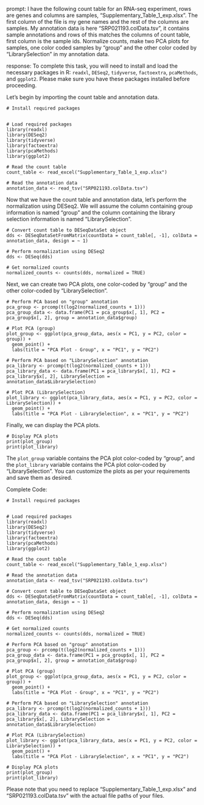 prompt:
I have the following count table for an RNA-seq experiment, rows are genes and columns are samples, "Supplementary_Table_1_exp.xlsx". The first column of the file is my gene names and the rest of the columns are samples. My annotation data is here  "SRP021193.colData.tsv", it contains sample annotations and rows of this matches the columns of count table, first column is the sample ids. Normalize counts, make two PCA plots for samples, one color coded samples by "group" and the other color coded by "LibrarySelection" in my annotation data.

response:
To complete this task, you will need to install and load the necessary packages in R: `readxl`, `DESeq2`, `tidyverse`, `factoextra`, `pcaMethods`, and `ggplot2`. Please make sure you have these packages installed before proceeding.

Let's begin by importing the count table and annotation data.

```
# Install required packages


# Load required packages
library(readxl)
library(DESeq2)
library(tidyverse)
library(factoextra)
library(pcaMethods)
library(ggplot2)

# Read the count table
count_table <- read_excel("Supplementary_Table_1_exp.xlsx")

# Read the annotation data
annotation_data <- read_tsv("SRP021193.colData.tsv")
```

Now that we have the count table and annotation data, let's perform the normalization using DESeq2. We will assume the column containing group information is named "group" and the column containing the library selection information is named "LibrarySelection".

```
# Convert count table to DESeqDataSet object
dds <- DESeqDataSetFromMatrix(countData = count_table[, -1], colData = annotation_data, design = ~ 1)

# Perform normalization using DESeq2
dds <- DESeq(dds)

# Get normalized counts
normalized_counts <- counts(dds, normalized = TRUE)
```

Next, we can create two PCA plots, one color-coded by "group" and the other color-coded by "LibrarySelection".

```
# Perform PCA based on "group" annotation
pca_group <- prcomp(t(log2(normalized_counts + 1)))
pca_group_data <- data.frame(PC1 = pca_group$x[, 1], PC2 = pca_group$x[, 2], group = annotation_data$group)

# Plot PCA (group)
plot_group <- ggplot(pca_group_data, aes(x = PC1, y = PC2, color = group)) +
  geom_point() +
  labs(title = "PCA Plot - Group", x = "PC1", y = "PC2")

# Perform PCA based on "LibrarySelection" annotation
pca_library <- prcomp(t(log2(normalized_counts + 1)))
pca_library_data <- data.frame(PC1 = pca_library$x[, 1], PC2 = pca_library$x[, 2], LibrarySelection = annotation_data$LibrarySelection)

# Plot PCA (LibrarySelection)
plot_library <- ggplot(pca_library_data, aes(x = PC1, y = PC2, color = LibrarySelection)) +
  geom_point() +
  labs(title = "PCA Plot - LibrarySelection", x = "PC1", y = "PC2")
```

Finally, we can display the PCA plots.

```
# Display PCA plots
print(plot_group)
print(plot_library)
```

The `plot_group` variable contains the PCA plot color-coded by "group", and the `plot_library` variable contains the PCA plot color-coded by "LibrarySelection". You can customize the plots as per your requirements and save them as desired.

Complete Code:

```
# Install required packages


# Load required packages
library(readxl)
library(DESeq2)
library(tidyverse)
library(factoextra)
library(pcaMethods)
library(ggplot2)

# Read the count table
count_table <- read_excel("Supplementary_Table_1_exp.xlsx")

# Read the annotation data
annotation_data <- read_tsv("SRP021193.colData.tsv")

# Convert count table to DESeqDataSet object
dds <- DESeqDataSetFromMatrix(countData = count_table[, -1], colData = annotation_data, design = ~ 1)

# Perform normalization using DESeq2
dds <- DESeq(dds)

# Get normalized counts
normalized_counts <- counts(dds, normalized = TRUE)

# Perform PCA based on "group" annotation
pca_group <- prcomp(t(log2(normalized_counts + 1)))
pca_group_data <- data.frame(PC1 = pca_group$x[, 1], PC2 = pca_group$x[, 2], group = annotation_data$group)

# Plot PCA (group)
plot_group <- ggplot(pca_group_data, aes(x = PC1, y = PC2, color = group)) +
  geom_point() +
  labs(title = "PCA Plot - Group", x = "PC1", y = "PC2")

# Perform PCA based on "LibrarySelection" annotation
pca_library <- prcomp(t(log2(normalized_counts + 1)))
pca_library_data <- data.frame(PC1 = pca_library$x[, 1], PC2 = pca_library$x[, 2], LibrarySelection = annotation_data$LibrarySelection)

# Plot PCA (LibrarySelection)
plot_library <- ggplot(pca_library_data, aes(x = PC1, y = PC2, color = LibrarySelection)) +
  geom_point() +
  labs(title = "PCA Plot - LibrarySelection", x = "PC1", y = "PC2")

# Display PCA plots
print(plot_group)
print(plot_library)
```

Please note that you need to replace "Supplementary_Table_1_exp.xlsx" and "SRP021193.colData.tsv" with the actual file paths of your files.
